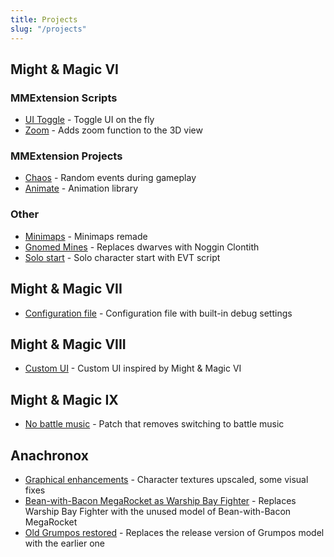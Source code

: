 ```yaml
---
title: Projects
slug: "/projects"
---
```


## Might & Magic VI

### MMExtension Scripts

- [UI Toggle](https://gist.github.com/vinevi/bbd5c85a459f658112043505c6eb1faa) - Toggle UI on the fly
- [Zoom](https://gist.github.com/vinevi/46ede82296096e1c6b09a2b8b099e1b2) - Adds zoom function to the 3D view

### MMExtension Projects

- [Chaos](https://github.com/vinevi/mm6-chaos) - Random events during gameplay
- [Animate](https://github.com/vinevi/mm6-animate) - Animation library

### Other

- [Minimaps](https://www.moddb.com/mods/minimaps-for-might-magic) - Minimaps remade
- [Gnomed Mines](https://www.moddb.com/mods/gnomed-mines) - Replaces dwarves with Noggin Clontith
- [Solo start](https://www.moddb.com/games/might-and-magic-6/downloads/solo-start-script) - Solo character start with EVT script

## Might & Magic VII

- [Configuration file](https://www.moddb.com/games/might-and-magic-7/downloads/debug-configuration) - Configuration file with built-in debug settings

## Might & Magic VIII

- [Custom UI](https://www.moddb.com/mods/custom-ui-inspired-by-mm6) - Custom UI inspired by Might & Magic VI

## Might & Magic IX

- [No battle music](https://www.moddb.com/games/might-and-magic-9/downloads/mm9-nobattlemusic) - Patch that removes switching to battle music

## Anachronox

- [Graphical enhancements](https://www.moddb.com/mods/anachronox-graphical-enhancements/downloads/anachronox-graphical-enhancements) - Character textures upscaled, some visual fixes
- [Bean-with-Bacon MegaRocket as Warship Bay Fighter](https://www.moddb.com/mods/bean-with-bacon-megarocket-as-warship-bay-fighter) - Replaces Warship Bay Fighter with the unused model of Bean-with-Bacon MegaRocket
- [Old Grumpos restored](https://www.moddb.com/mods/old-grumpos-restored) - Replaces the release version of Grumpos model with the earlier one